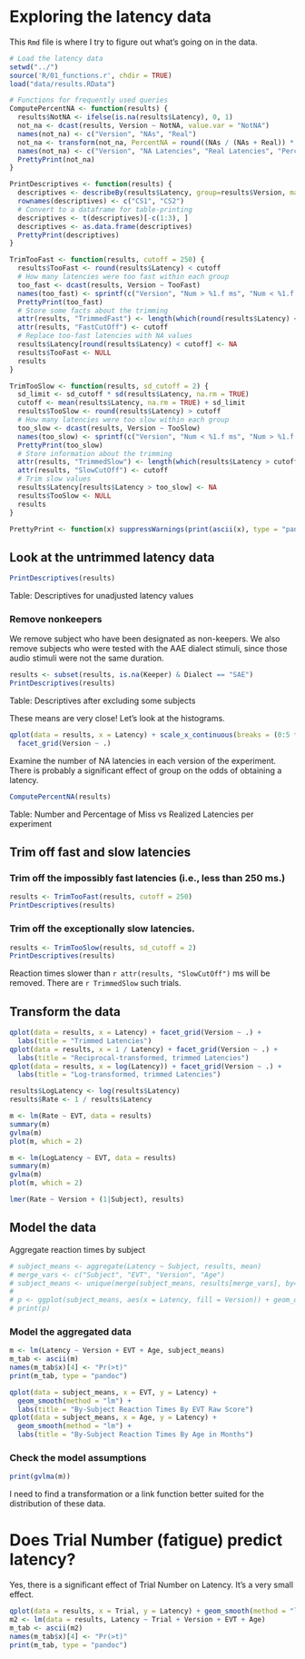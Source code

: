 # Exploring the latency data

This `Rmd` file is where I try to figure out what's going on in the data.

```r
# Load the latency data
setwd("../")
source('R/01_functions.r', chdir = TRUE)
load("data/results.RData")
```

```r
# Functions for frequently used queries
ComputePercentNA <- function(results) {
  results$NotNA <- ifelse(is.na(results$Latency), 0, 1)
  not_na <- dcast(results, Version ~ NotNA, value.var = "NotNA")
  names(not_na) <- c("Version", "NAs", "Real")
  not_na <- transform(not_na, PercentNA = round((NAs / (NAs + Real)) * 100, 2))
  names(not_na) <- c("Version", "NA Latencies", "Real Latencies", "Percent NA")
  PrettyPrint(not_na)
}

PrintDescriptives <- function(results) {
  descriptives <- describeBy(results$Latency, group=results$Version, mat=T, skew=F)
  rownames(descriptives) <- c("CS1", "CS2")
  # Convert to a dataframe for table-printing
  descriptives <- t(descriptives)[-c(1:3), ]
  descriptives <- as.data.frame(descriptives)
  PrettyPrint(descriptives)
}

TrimTooFast <- function(results, cutoff = 250) {
  results$TooFast <- round(results$Latency) < cutoff
  # How many latencies were too fast within each group
  too_fast <- dcast(results, Version ~ TooFast)
  names(too_fast) <- sprintf(c("Version", "Num > %1.f ms", "Num < %1.f ms", "Num NA"), cutoff)
  PrettyPrint(too_fast)
  # Store some facts about the trimming
  attr(results, "TrimmedFast") <- length(which(round(results$Latency) < cutoff))
  attr(results, "FastCutOff") <- cutoff
  # Replace too-fast latencies with NA values
  results$Latency[round(results$Latency) < cutoff] <- NA  
  results$TooFast <- NULL
  results
}

TrimTooSlow <- function(results, sd_cutoff = 2) {
  sd_limit <- sd_cutoff * sd(results$Latency, na.rm = TRUE)
  cutoff <- mean(results$Latency, na.rm = TRUE) + sd_limit
  results$TooSlow <- round(results$Latency) > cutoff
  # How many latencies were too slow within each group
  too_slow <- dcast(results, Version ~ TooSlow)
  names(too_slow) <- sprintf(c("Version", "Num < %1.f ms", "Num > %1.f ms", "Num NA"), cutoff)
  PrettyPrint(too_slow)
  # Store information about the trimming
  attr(results, "TrimmedSlow") <- length(which(results$Latency > cutoff))
  attr(results, "SlowCutOff") <- cutoff
  # Trim slow values
  results$Latency[results$Latency > too_slow] <- NA
  results$TooSlow <- NULL
  results
}

PrettyPrint <- function(x) suppressWarnings(print(ascii(x), type = "pandoc"))
```




## Look at the untrimmed latency data

```r
PrintDescriptives(results)
```
Table: Descriptives for unadjusted latency values


### Remove nonkeepers

We remove subject who have been designated as non-keepers. We also remove
subjects who were tested with the AAE dialect stimuli, since those audio
stimuli were not the same duration.

```r
results <- subset(results, is.na(Keeper) & Dialect == "SAE")
PrintDescriptives(results)
```
Table: Descriptives after excluding some subjects

These means are very close! Let's look at the histograms.

```r
qplot(data = results, x = Latency) + scale_x_continuous(breaks = (0:5 * 500)) + 
  facet_grid(Version ~ .)
```

Examine the number of NA latencies in each version of the experiment. There is
probably a significant effect of group on the odds of obtaining a latency.

```r
ComputePercentNA(results)
```
Table: Number and Percentage of Miss vs Realized Latencies per experiment




## Trim off fast and slow latencies


### Trim off the impossibly fast latencies (i.e., less than 250 ms.)

```r
results <- TrimTooFast(results, cutoff = 250)
PrintDescriptives(results)
```


### Trim off the exceptionally slow latencies.

```r
results <- TrimTooSlow(results, sd_cutoff = 2)
PrintDescriptives(results)
```

Reaction times slower than `r attr(results, "SlowCutOff")` ms will be removed. There are
`r TrimmedSlow` such trials.




## Transform the data

```r
qplot(data = results, x = Latency) + facet_grid(Version ~ .) + 
  labs(title = "Trimmed Latencies")
qplot(data = results, x = 1 / Latency) + facet_grid(Version ~ .) + 
  labs(title = "Reciprocal-transformed, trimmed Latencies")
qplot(data = results, x = log(Latency)) + facet_grid(Version ~ .) + 
  labs(title = "Log-transformed, trimmed Latencies")
```



```r
results$LogLatency <- log(results$Latency)
results$Rate <- 1 / results$Latency

m <- lm(Rate ~ EVT, data = results)
summary(m)
gvlma(m)
plot(m, which = 2)

m <- lm(LogLatency ~ EVT, data = results)
summary(m)
gvlma(m)
plot(m, which = 2)
```

```r
lmer(Rate ~ Version + (1|Subject), results)
```


## Model the data



































Aggregate reaction times by subject

```r
# subject_means <- aggregate(Latency ~ Subject, results, mean)
# merge_vars <- c("Subject", "EVT", "Version", "Age")
# subject_means <- unique(merge(subject_means, results[merge_vars], by="Subject"))
# 
# p <- ggplot(subject_means, aes(x = Latency, fill = Version)) + geom_dotplot(method="histodot", stackgroups=FALSE)
# print(p)
```

### Model the aggregated data

```r
m <- lm(Latency ~ Version + EVT + Age, subject_means)
m_tab <- ascii(m)
names(m_tab$x)[4] <- "Pr(>t)"
print(m_tab, type = "pandoc")
```

```r
qplot(data = subject_means, x = EVT, y = Latency) + 
  geom_smooth(method = "lm") + 
  labs(title = "By-Subject Reaction Times By EVT Raw Score")
qplot(data = subject_means, x = Age, y = Latency) + 
  geom_smooth(method = "lm") + 
  labs(title = "By-Subject Reaction Times By Age in Months")
```


### Check the model assumptions

```r
print(gvlma(m))
```

I need to find a transformation or a link function better suited for the distribution of these data.







# Does Trial Number (fatigue) predict latency?

Yes, there is a significant effect of Trial Number on Latency. It's a very small effect.

```r
qplot(data = results, x = Trial, y = Latency) + geom_smooth(method = "lm")
m2 <- lm(data = results, Latency ~ Trial + Version + EVT + Age)
m_tab <- ascii(m2)
names(m_tab$x)[4] <- "Pr(>t)"
print(m_tab, type = "pandoc")
```






















